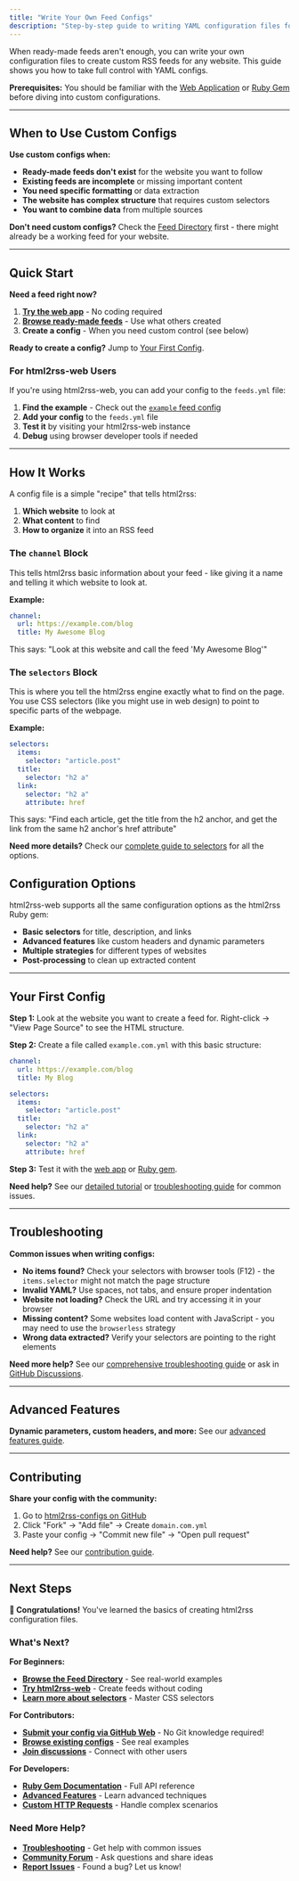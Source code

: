 ```yaml
---
title: "Write Your Own Feed Configs"
description: "Step-by-step guide to writing YAML configuration files for custom RSS feeds. Take control when ready-made feeds aren't enough."
---
```


When ready-made feeds aren't enough, you can write your own configuration files to create custom RSS feeds for any website. This guide shows you how to take full control with YAML configs.

**Prerequisites:** You should be familiar with the [Web Application](/web-application/getting-started) or [Ruby Gem](/ruby-gem/installation) before diving into custom configurations.

---

## When to Use Custom Configs

**Use custom configs when:**

- **Ready-made feeds don't exist** for the website you want to follow
- **Existing feeds are incomplete** or missing important content
- **You need specific formatting** or data extraction
- **The website has complex structure** that requires custom selectors
- **You want to combine data** from multiple sources

**Don't need custom configs?** Check the [Feed Directory](/feed-directory/) first - there might already be a working feed for your website.

---

## Quick Start

**Need a feed right now?**

1. **[Try the web app](/web-application/getting-started)** - No coding required
2. **[Browse ready-made feeds](/feed-directory/)** - Use what others created
3. **Create a config** - When you need custom control (see below)

**Ready to create a config?** Jump to [Your First Config](#your-first-config).

### For html2rss-web Users

If you're using html2rss-web, you can add your config to the `feeds.yml` file:

1. **Find the example** - Check out the [`example` feed config](https://github.com/html2rss/html2rss-web/blob/master/config/feeds.yml#L9)
2. **Add your config** to the `feeds.yml` file
3. **Test it** by visiting your html2rss-web instance
4. **Debug** using browser developer tools if needed

---

## How It Works

A config file is a simple "recipe" that tells html2rss:

1. **Which website** to look at
2. **What content** to find
3. **How to organize** it into an RSS feed

### The `channel` Block

This tells html2rss basic information about your feed - like giving it a name and telling it which website to look at.

**Example:**

```yaml
channel:
  url: https://example.com/blog
  title: My Awesome Blog
```

This says: "Look at this website and call the feed 'My Awesome Blog'"

### The `selectors` Block

This is where you tell the html2rss engine exactly what to find on the page. You use CSS selectors (like you might use in web design) to point to specific parts of the webpage.

**Example:**

```yaml
selectors:
  items:
    selector: "article.post"
  title:
    selector: "h2 a"
  link:
    selector: "h2 a"
    attribute: href
```

This says: "Find each article, get the title from the h2 anchor, and get the link from the same h2 anchor's href attribute"

**Need more details?** Check our [complete guide to selectors](/ruby-gem/reference/selectors/) for all the options.

## Configuration Options

html2rss-web supports all the same configuration options as the html2rss Ruby gem:

- **Basic selectors** for title, description, and links
- **Advanced features** like custom headers and dynamic parameters
- **Multiple strategies** for different types of websites
- **Post-processing** to clean up extracted content

---

## Your First Config

**Step 1:** Look at the website you want to create a feed for. Right-click → "View Page Source" to see the HTML structure.

**Step 2:** Create a file called `example.com.yml` with this basic structure:

```yaml
channel:
  url: https://example.com/blog
  title: My Blog

selectors:
  items:
    selector: "article.post"
  title:
    selector: "h2 a"
  link:
    selector: "h2 a"
    attribute: href
```

**Step 3:** Test it with the [web app](/web-application/) or [Ruby gem](/ruby-gem/installation).

**Need help?** See our [detailed tutorial](/ruby-gem/tutorials/your-first-feed/) or [troubleshooting guide](/troubleshooting/troubleshooting) for common issues.

---

## Troubleshooting

**Common issues when writing configs:**

- **No items found?** Check your selectors with browser tools (F12) - the `items.selector` might not match the page structure
- **Invalid YAML?** Use spaces, not tabs, and ensure proper indentation
- **Website not loading?** Check the URL and try accessing it in your browser
- **Missing content?** Some websites load content with JavaScript - you may need to use the `browserless` strategy
- **Wrong data extracted?** Verify your selectors are pointing to the right elements

**Need more help?** See our [comprehensive troubleshooting guide](/troubleshooting/troubleshooting) or ask in [GitHub Discussions](https://github.com/orgs/html2rss/discussions).

---

## Advanced Features

**Dynamic parameters, custom headers, and more:** See our [advanced features guide](/ruby-gem/how-to/advanced-features/).

---

## Contributing

**Share your config with the community:**

1. Go to [html2rss-configs on GitHub](https://github.com/html2rss/html2rss-configs)
2. Click "Fork" → "Add file" → Create `domain.com.yml`
3. Paste your config → "Commit new file" → "Open pull request"

**Need help?** See our [contribution guide](https://github.com/html2rss/html2rss-configs/blob/main/CONTRIBUTING.md).

---

## Next Steps

**🎉 Congratulations!** You've learned the basics of creating html2rss configuration files.

### What's Next?

**For Beginners:**

- **[Browse the Feed Directory](/feed-directory/)** - See real-world examples
- **[Try html2rss-web](/web-application/getting-started)** - Create feeds without coding
- **[Learn more about selectors](/ruby-gem/reference/selectors/)** - Master CSS selectors

**For Contributors:**

- **[Submit your config via GitHub Web](https://github.com/html2rss/html2rss-configs)** - No Git knowledge required!
- **[Browse existing configs](https://github.com/html2rss/html2rss-configs/tree/master/lib/html2rss/configs)** - See real examples
- **[Join discussions](https://github.com/orgs/html2rss/discussions)** - Connect with other users

**For Developers:**

- **[Ruby Gem Documentation](/ruby-gem/)** - Full API reference
- **[Advanced Features](/ruby-gem/how-to/advanced-features/)** - Learn advanced techniques
- **[Custom HTTP Requests](/ruby-gem/how-to/custom-http-requests/)** - Handle complex scenarios

### Need More Help?

- **[Troubleshooting](/troubleshooting/)** - Get help with common issues
- **[Community Forum](https://github.com/html2rss/html2rss-configs/discussions)** - Ask questions and share ideas
- **[Report Issues](https://github.com/html2rss/html2rss-configs/issues)** - Found a bug? Let us know!
